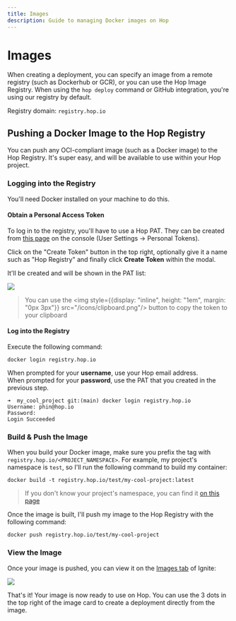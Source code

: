 ```yaml
---
title: Images
description: Guide to managing Docker images on Hop
---
```



# Images

When creating a deployment, you can specify an image from a remote registry (such as Dockerhub or GCR), or you can use the Hop Image Registry. When using the `hop deploy` command or GitHub integration, you're using our registry by default.

Registry domain: `registry.hop.io`

## Pushing a Docker Image to the Hop Registry
You can push any OCI-compliant image (such as a Docker image) to the Hop Registry. It's super easy, and will be available to use within your Hop project.

### Logging into the Registry

You'll need Docker installed on your machine to do this.

#### Obtain a Personal Access Token
To log in to the registry, you'll have to use a Hop PAT. They can be created from [this page](https://console.hop.io/settings/pats) on the console (User Settings -> Personal Tokens).

Click on the "Create Token" button in the top right, optionally give it a name such as "Hop Registry" and finally click **Create Token** within the modal.

It'll be created and will be shown in the PAT list:

<Image src={hopPat2}/>

> You can use the <span><img style={{display: "inline", height: "1em", margin: "0px 3px"}} src="/icons/clipboard.png"/></span> button to copy the token to your clipboard

#### Log into the Registry

Execute the following command:

```
docker login registry.hop.io
```

When prompted for your **username**, use your Hop email address.  
When prompted for your **password**, use the PAT that you created in the previous step.

```
➜  my_cool_project git:(main) docker login registry.hop.io
Username: phin@hop.io
Password:
Login Succeeded
```

### Build & Push the Image

When you build your Docker image, make sure you prefix the tag with `registry.hop.io/<PROJECT_NAMESPACE>`. For example, my project's namespace is `test`, so I'll run the following command to build my container:
```
docker build -t registry.hop.io/test/my-cool-project:latest
```

> If you don't know your project's namespace, you can find it [on this page](https://console.hop.io/project/settings)


Once the image is built, I'll push my image to the Hop Registry with the following command:
```
docker push registry.hop.io/test/my-cool-project
```

### View the Image
Once your image is pushed, you can view it on the [Images tab](https://console.hop.io/ignite/images) of Ignite:

<Image src={hopImages1}/>

That's it! Your image is now ready to use on Hop. You can use the 3 dots in the top right of the image card to create a deployment directly from the image.